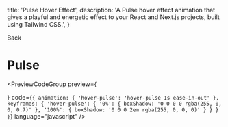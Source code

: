   title: 'Pulse Hover Effect',
  description:
    'A Pulse hover effect animation that gives a playful and energetic effect to your React and Next.js projects, built using Tailwind CSS.',
}


<Link className="flex flex-row items-center" href="/animations/hovers">
  <ChevronLeft size={17} />
  Back
</Link>

# Pulse

<PreviewCodeGroup
  preview={
    <div className="group flex w-full items-center justify-center">
      <HoverPulseButton />
    </div>
  }
  code={`
{
  animation: {
    'hover-pulse': 'hover-pulse 1s ease-in-out'
  },
  keyframes: {
    'hover-pulse': {
      '0%': {
        boxShadow: '0 0 0 0 rgba(255, 0, 0, 0.7)'
      },
      '100%': {
        boxShadow: '0 0 0 2em rgba(255, 0, 0, 0)'
      }
    }
  }
}
`}
  language="javascript"
/>
